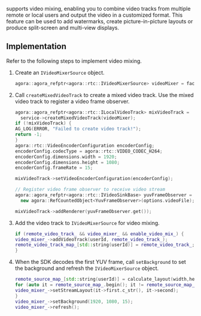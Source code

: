 <PlatformWrapper platform="linux-cpp">

<Vpd k="NAME" /> supports video mixing, enabling you to combine video tracks from multiple remote or local users and output the video in a customized format. This feature can be used to add watermarks, create picture-in-picture layouts or produce split-screen and multi-view displays.

## Implementation

Refer to the following steps to implement video mixing.

1. Create an `IVideoMixerSource` object.

    ```cpp
    agora::agora_refptr<agora::rtc::IVideoMixerSource> videoMixer = factory->createVideoMixer();
    ```

2. Call `createMixedVideoTrack` to create a mixed video track. Use the mixed video track to register a video frame observer.

    ```cpp
    agora::agora_refptr<agora::rtc::ILocalVideoTrack> mixVideoTrack =
      service->createMixedVideoTrack(videoMixer);
    if (!mixVideoTrack) {
    AG_LOG(ERROR, "Failed to create video track!");
    return -1;
    }
    agora::rtc::VideoEncoderConfiguration encoderConfig;
    encoderConfig.codecType = agora::rtc::VIDEO_CODEC_H264;
    encoderConfig.dimensions.width = 1920;
    encoderConfig.dimensions.height = 1080;
    encoderConfig.frameRate = 15;

    mixVideoTrack->setVideoEncoderConfiguration(encoderConfig);

    // Register video frame observer to receive video stream
    agora::agora_refptr<agora::rtc::IVideoSinkBase> yuvFrameObserver =
      new agora::RefCountedObject<YuvFrameObserver>(options.videoFile);

    mixVideoTrack->addRenderer(yuvFrameObserver.get());
    ```

3. Add the video track to `IVideoMixerSource` for video mixing.

    ```cpp
    if (remote_video_track_ && video_mixer_ && enable_video_mix_) {
    video_mixer_->addVideoTrack(userId, remote_video_track_);
    remote_video_track_map_[std::string(userId)] = remote_video_track_;
    }
    ```

4. When the SDK decodes the first YUV frame, call `setBackground` to set the background and refresh the `IVideoMixerSource` object.

    ```cpp
    remote_source_map_[std::string(userId)] = calculate_layout(width,height);
    for (auto it = remote_source_map_.begin(); it != remote_source_map_.end(); it++) {
    video_mixer_->setStreamLayout(it->first.c_str(), it->second);
    }
    video_mixer_->setBackground(1920, 1080, 15);
    video_mixer_->refresh();
    ```

</PlatformWrapper>